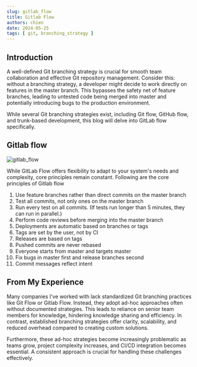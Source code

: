 ```yaml
---
slug: gitlab_flow
title: Gitlab Flow
authors: chien
date: 2024-05-25
tags: [ git, branching_strategy ]
---
```


## Introduction

A well-defined Git branching strategy is crucial for smooth team collaboration
and effective Git repository management. Consider this: without a branching
strategy, a developer might decide to work directly on features in the master
branch. This bypasses the safety net of feature branches, leading to untested
code being merged into master and potentially introducing bugs to the production
environment.

While several Git branching strategies exist, including Git flow, GitHub flow,
and trunk-based development, this blog will delve into GitLab flow specifically.

## Gitlab flow

![gitlab_flow](./gitlab_flow.png)

While GitLab Flow offers flexibility to adapt to your system's needs and
complexity, core principles remain constant. Following are the core principles of Gitlab flow

1. Use feature branches rather than direct commits on the master branch
2. Test all commits, not only ones on the master branch
3. Run every test on all commits. (If tests run longer than 5 minutes, they can run in parallel.)
4. Perform code reviews before merging into the master branch
5. Deployments are automatic based on branches or tags
6. Tags are set by the user, not by CI
7. Releases are based on tags
8. Pushed commits are never rebased
9. Everyone starts from master and targets master
10. Fix bugs in master first and release branches second
11. Commit messages reflect intent

## From My Experience

Many companies I've worked with lack standardized Git branching practices like
Git Flow or Gitlab Flow. Instead, they adopt ad-hoc approaches often without
documented strategies. This leads to reliance on senior team members for
knowledge, hindering knowledge sharing and efficiency. In contrast, established
branching strategies offer clarity, scalability, and reduced overhead compared
to creating custom solutions.

Furthermore, these ad-hoc strategies become increasingly problematic as teams
grow, project complexity increases, and CI/CD integration becomes essential. A
consistent approach is crucial for handling these challenges effectively.